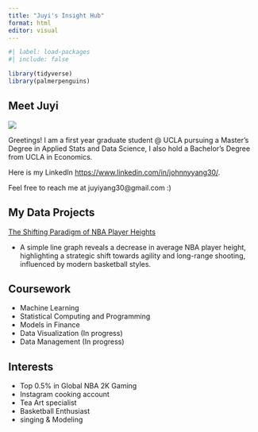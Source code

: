 ```yaml
---
title: "Juyi's Insight Hub"
format: html
editor: visual
---
```


```r
#| label: load-packages
#| include: false

library(tidyverse)
library(palmerpenguins)
```

## Meet Juyi

![](/Users/juyi/Desktop/Juyi_Website/Image/1571874786741.jpeg)

Greetings! I am a first year graduate student \@ UCLA pursuing a Master's Degree in Applied Stats and Data Science, I also hold a Bachelor's Degree from UCLA in Economics.

Here is my LinkedIn <https://www.linkedin.com/in/johnnyyang30/>.

Feel free to reach me at juyiyang30\@gmail.com :)

## My Data Projects

[The Shifting Paradigm of NBA Player Heights](Data%20Projects/Stats-422-HW1-Part-3-.pdf)

-   A simple line graph reveals a decrease in average NBA player height, highlighting a strategic shift towards agility and long-range shooting, influenced by modern basketball styles.

## Coursework

-   Machine Learning
-   Statistical Computing and Programming
-   Models in Finance
-   Data Visualization (In progress)
-   Data Management (In progress)

## Interests

-   Top 0.5% in Global NBA 2K Gaming
-   Instagram cooking account
-   Tea Art specialist
-   Basketball Enthusiast
-   singing & Modeling
